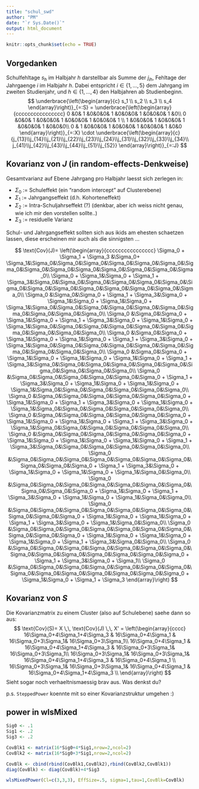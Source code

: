 ```yaml
---
title: "schul_swd"
author: "PM"
date: "`r Sys.Date()`"
output: html_document
---
```


```r
knitr::opts_chunk$set(echo = TRUE)
```

## Vorgedanken
Schulfehltage $s_h$ im Halbjahr $h$ darstellbar als Summe der 
$j_{ih}$, Fehltage der Jahrgaenge $i$ im Halbjahr $h$.
Dabei entspricht $i \in \{1,\ldots,5\}$ dem Jahrgang im zweiten Studienjahr, und 
$h \in \{1,\ldots,4\}$ den Halbjahren ab Studienbeginn.
$$
\underbrace{\left(\begin{array}{c}
s_1 \\ s_2 \\ s_3 \\ s_4 
\end{array}\right)}_{=:S} =
\underbrace{\left(\begin{array}{cccccccccccccccc}
0 &0& 1 &0&0&0& 1 &0&0&0& 1 &0&0&0& 1 &0\\
0 &0&0& 1 &0&0&0& 1 &0&0&0& 1 &0&0&0& 1 \\
1 &0&0&0& 1 &0&0&0& 1 &0&0&0& 1 &0&0&0\\
0 & 1 &0&0&0& 1 &0&0&0& 1 &0&0&0& 1 &0&0
\end{array}\right)}_{=:X}
\cdot
\underbrace{\left(\begin{array}{c}
{j_{13}\\j_{14}\\j_{21}\\j_{22}\\j_{23}\\j_{24}\\j_{31}\\j_{32}\\j_{33}\\j_{34}\\
j_{41}\\j_{42}\\j_{43}\\j_{44}\\j_{51}\\j_{52}}
\end{array}\right)}_{=:J}
$$ 

## Kovarianz von $J$ (in random-effects-Denkweise)

Gesamtvarianz auf Ebene Jahrgang pro Halbjahr laesst sich zerlegen in:

* $\Sigma_0$ := Schuleffekt (ein "random intercept" auf Clusterebene)
* $\Sigma_1$ := Jahrgangseffekt (d.h. Kohorteneffekt)
* $\Sigma_2$ := Intra-Schuljahrseffekt (?) (denkbar, aber ich weiss nicht genau, wie ich mir den vorstellen sollte..)
* $\Sigma_3$ := residuelle Varianz

Schul- und Jahrgangseffekt sollten sich aus ikids am ehesten schaetzen lassen, diese erscheinen mir auch als die sinnigsten ...

$$
\text{Cov}(J)=
\left(\begin{array}{cccccccccccccccc}
\Sigma_0 + \Sigma_1 + \Sigma_3 &\Sigma_0+ \Sigma_1&\Sigma_0&\Sigma_0&\Sigma_0&\Sigma_0&\Sigma_0&\Sigma_0&\Sigma_0&\Sigma_0&\Sigma_0&\Sigma_0&\Sigma_0&\Sigma_0&\Sigma_0&\Sigma_0\\
\Sigma_0 + \Sigma_1&\Sigma_0 + \Sigma_1 + \Sigma_3&\Sigma_0&\Sigma_0&\Sigma_0&\Sigma_0&\Sigma_0&\Sigma_0&\Sigma_0&\Sigma_0&\Sigma_0&\Sigma_0&\Sigma_0&\Sigma_0&\Sigma_0&\Sigma_0\\
\Sigma_0 &\Sigma_0&\Sigma_0 + \Sigma_1 + \Sigma_3&\Sigma_0 + \Sigma_1&\Sigma_0 + \Sigma_1&\Sigma_0 + \Sigma_1&\Sigma_0&\Sigma_0&\Sigma_0&\Sigma_0&\Sigma_0&\Sigma_0&\Sigma_0&\Sigma_0&\Sigma_0&\Sigma_0\\
\Sigma_0 &\Sigma_0&\Sigma_0 + \Sigma_1&\Sigma_0 + \Sigma_1 + \Sigma_3&\Sigma_0 + \Sigma_1&\Sigma_0 + \Sigma_1&\Sigma_0&\Sigma_0&\Sigma_0&\Sigma_0&\Sigma_0&\Sigma_0&\Sigma_0&\Sigma_0&\Sigma_0&\Sigma_0\\
\Sigma_0 &\Sigma_0&\Sigma_0 + \Sigma_1&\Sigma_0 + \Sigma_1&\Sigma_0 + \Sigma_1 + \Sigma_3&\Sigma_0 + \Sigma_1&\Sigma_0&\Sigma_0&\Sigma_0&\Sigma_0&\Sigma_0&\Sigma_0&\Sigma_0&\Sigma_0&\Sigma_0&\Sigma_0\\
\Sigma_0 &\Sigma_0&\Sigma_0 + \Sigma_1&\Sigma_0 + \Sigma_1&\Sigma_0 + \Sigma_1&\Sigma_0 + \Sigma_1 + \Sigma_3&\Sigma_0&\Sigma_0&\Sigma_0&\Sigma_0&\Sigma_0&\Sigma_0&\Sigma_0&\Sigma_0&\Sigma_0&\Sigma_0\\
\Sigma_0 &\Sigma_0&\Sigma_0&\Sigma_0&\Sigma_0&\Sigma_0&\Sigma_0 + \Sigma_1 + \Sigma_3&\Sigma_0 + \Sigma_1&\Sigma_0 + \Sigma_1&\Sigma_0 + \Sigma_1&\Sigma_0&\Sigma_0&\Sigma_0&\Sigma_0&\Sigma_0&\Sigma_0\\
\Sigma_0 &\Sigma_0&\Sigma_0&\Sigma_0&\Sigma_0&\Sigma_0&\Sigma_0 + \Sigma_1&\Sigma_0 + \Sigma_1 + \Sigma_3&\Sigma_0 + \Sigma_1&\Sigma_0 + \Sigma_1&\Sigma_0&\Sigma_0&\Sigma_0&\Sigma_0&\Sigma_0&\Sigma_0\\
\Sigma_0 &\Sigma_0&\Sigma_0&\Sigma_0&\Sigma_0&\Sigma_0&\Sigma_0 + \Sigma_1&\Sigma_0 + \Sigma_1&\Sigma_0 + \Sigma_1 + \Sigma_3&\Sigma_0 + \Sigma_1&\Sigma_0&\Sigma_0&\Sigma_0&\Sigma_0&\Sigma_0&\Sigma_0\\
\Sigma_0 &\Sigma_0&\Sigma_0&\Sigma_0&\Sigma_0&\Sigma_0&\Sigma_0 + \Sigma_1&\Sigma_0 + \Sigma_1&\Sigma_0 + \Sigma_1&\Sigma_0 + \Sigma_1 + \Sigma_3&\Sigma_0&\Sigma_0&\Sigma_0&\Sigma_0&\Sigma_0&\Sigma_0\\
\Sigma_0 &\Sigma_0&\Sigma_0&\Sigma_0&\Sigma_0&\Sigma_0&\Sigma_0&\Sigma_0&\Sigma_0&\Sigma_0&\Sigma_0 + \Sigma_1 + \Sigma_3&\Sigma_0 + \Sigma_1&\Sigma_0 + \Sigma_1&\Sigma_0 + \Sigma_1&\Sigma_0&\Sigma_0\\
\Sigma_0 &\Sigma_0&\Sigma_0&\Sigma_0&\Sigma_0&\Sigma_0&\Sigma_0&\Sigma_0&\Sigma_0&\Sigma_0&\Sigma_0 + \Sigma_1&\Sigma_0 + \Sigma_1 + \Sigma_3&\Sigma_0 + \Sigma_1&\Sigma_0 + \Sigma_1&\Sigma_0&\Sigma_0\\
\Sigma_0 &\Sigma_0&\Sigma_0&\Sigma_0&\Sigma_0&\Sigma_0&\Sigma_0&\Sigma_0&\Sigma_0&\Sigma_0&\Sigma_0 + \Sigma_1&\Sigma_0 + \Sigma_1&\Sigma_0 + \Sigma_1 + \Sigma_3&\Sigma_0 + \Sigma_1&\Sigma_0&\Sigma_0\\
\Sigma_0 &\Sigma_0&\Sigma_0&\Sigma_0&\Sigma_0&\Sigma_0&\Sigma_0&\Sigma_0&\Sigma_0&\Sigma_0&\Sigma_0 + \Sigma_1&\Sigma_0 + \Sigma_1&\Sigma_0 + \Sigma_1&\Sigma_0 + \Sigma_1 + \Sigma_3&\Sigma_0&\Sigma_0\\
\Sigma_0 &\Sigma_0&\Sigma_0&\Sigma_0&\Sigma_0&\Sigma_0&\Sigma_0&\Sigma_0&\Sigma_0&\Sigma_0&\Sigma_0&\Sigma_0&\Sigma_0&\Sigma_0&\Sigma_0 + \Sigma_1 + \Sigma_3&\Sigma_0 + \Sigma_1\\
\Sigma_0 &\Sigma_0&\Sigma_0&\Sigma_0&\Sigma_0&\Sigma_0&\Sigma_0&\Sigma_0&\Sigma_0&\Sigma_0&\Sigma_0&\Sigma_0&\Sigma_0&\Sigma_0&\Sigma_0 + \Sigma_1&\Sigma_0 + \Sigma_1 + \Sigma_3
\end{array}\right)
$$

## Kovarianz von $S$
Die Kovarianzmatrix zu einem Cluster (also auf Schulebene) saehe dann so aus:
$$
\text{Cov}(S)= X \,\, \text{Cov}(J) \,\, X' =
\left(\begin{array}{cccc}
16\Sigma_0+4\Sigma_1+4\Sigma_3 & 16\Sigma_0+4\Sigma_1 & 16\Sigma_0+3\Sigma_1& 16\Sigma_0+3\Sigma_1\\
16\Sigma_0+4\Sigma_1 & 16\Sigma_0+4\Sigma_1+4\Sigma_3 & 16\Sigma_0+3\Sigma_1& 16\Sigma_0+3\Sigma_1\\
16\Sigma_0+3\Sigma_1& 16\Sigma_0+3\Sigma_1& 16\Sigma_0+4\Sigma_1+4\Sigma_3 & 16\Sigma_0+4\Sigma_1 \\
16\Sigma_0+3\Sigma_1& 16\Sigma_0+3\Sigma_1& 16\Sigma_0+4\Sigma_1 & 16\Sigma_0+4\Sigma_1+4\Sigma_3 \\
\end{array}\right)
$$
Sieht sogar noch verhaeltnismaessig brav aus. Was denkst du?


p.s. `SteppedPower` koennte mit so einer Kovarianzstruktur umgehen :) 

## power in wlsMixed
```r
Sig0 <- .1 
Sig1 <- .2
Sig3 <- .2

CovBlk1 <- matrix(16*Sig0+4*Sig1,nrow=2,ncol=2)
CovBlk2 <- matrix(16*Sig0+3*Sig1,nrow=2,ncol=2)

CovBlk <- cbind(rbind(CovBlk1,CovBlk2),rbind(CovBlk2,CovBlk1))
diag(CovBlk) <- diag(CovBlk)+4*Sig3

wlsMixedPower(Cl=c(3,3,3), EffSize=.5, sigma=1,tau=1,CovBlk=CovBlk)
```



